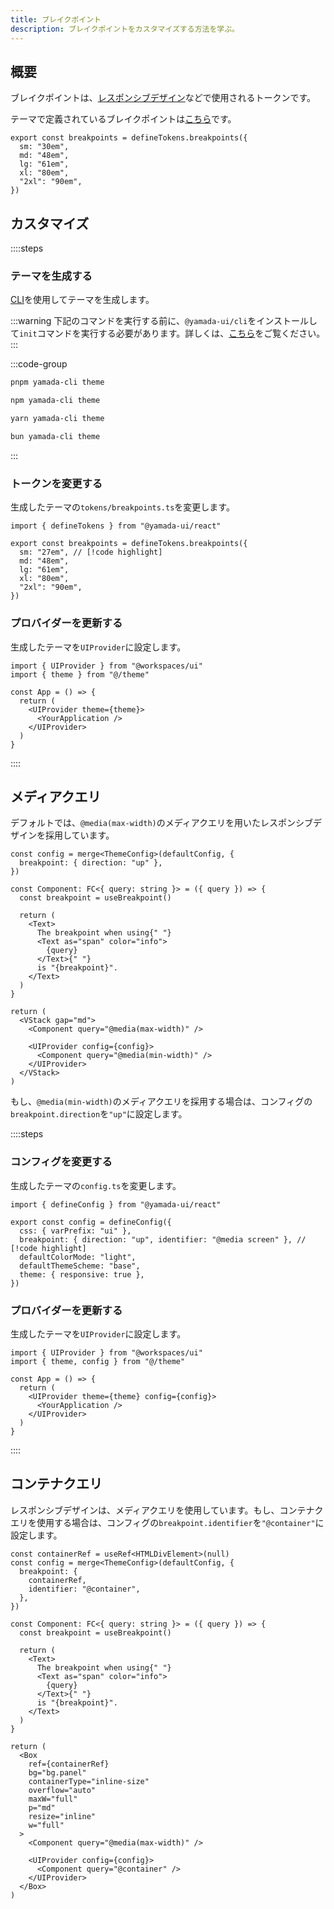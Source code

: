 ```yaml
---
title: ブレイクポイント
description: ブレイクポイントをカスタマイズする方法を学ぶ。
---
```


## 概要

ブレイクポイントは、[レスポンシブデザイン](/docs/styling/responsive-design)などで使用されるトークンです。

テーマで定義されているブレイクポイントは[こちら](https://github.com/yamada-ui/yamada-ui/blob/main/packages/react/src/theme/tokens/breakpoints.ts)です。

```tsx
export const breakpoints = defineTokens.breakpoints({
  sm: "30em",
  md: "48em",
  lg: "61em",
  xl: "80em",
  "2xl": "90em",
})
```

## カスタマイズ

::::steps

### テーマを生成する

[CLI](/docs/theming/cli)を使用してテーマを生成します。

:::warning
下記のコマンドを実行する前に、`@yamada-ui/cli`をインストールして`init`コマンドを実行する必要があります。詳しくは、[こちら](/docs/get-started/cli)をご覧ください。
:::

:::code-group

```bash [pnpm]
pnpm yamada-cli theme
```

```bash [npm]
npm yamada-cli theme
```

```bash [yarn]
yarn yamada-cli theme
```

```bash [bun]
bun yamada-cli theme
```

:::

### トークンを変更する

生成したテーマの`tokens/breakpoints.ts`を変更します。

```tsx title="theme/tokens/breakpoints.ts"
import { defineTokens } from "@yamada-ui/react"

export const breakpoints = defineTokens.breakpoints({
  sm: "27em", // [!code highlight]
  md: "48em",
  lg: "61em",
  xl: "80em",
  "2xl": "90em",
})
```

### プロバイダーを更新する

生成したテーマを`UIProvider`に設定します。

```tsx {2,6}
import { UIProvider } from "@workspaces/ui"
import { theme } from "@/theme"

const App = () => {
  return (
    <UIProvider theme={theme}>
      <YourApplication />
    </UIProvider>
  )
}
```

::::

## メディアクエリ

デフォルトでは、`@media(max-width)`のメディアクエリを用いたレスポンシブデザインを採用しています。

```tsx preview functional
const config = merge<ThemeConfig>(defaultConfig, {
  breakpoint: { direction: "up" },
})

const Component: FC<{ query: string }> = ({ query }) => {
  const breakpoint = useBreakpoint()

  return (
    <Text>
      The breakpoint when using{" "}
      <Text as="span" color="info">
        {query}
      </Text>{" "}
      is "{breakpoint}".
    </Text>
  )
}

return (
  <VStack gap="md">
    <Component query="@media(max-width)" />

    <UIProvider config={config}>
      <Component query="@media(min-width)" />
    </UIProvider>
  </VStack>
)
```

もし、`@media(min-width)`のメディアクエリを採用する場合は、コンフィグの`breakpoint.direction`を`"up"`に設定します。

::::steps

### コンフィグを変更する

生成したテーマの`config.ts`を変更します。

```tsx title="theme/config.ts"
import { defineConfig } from "@yamada-ui/react"

export const config = defineConfig({
  css: { varPrefix: "ui" },
  breakpoint: { direction: "up", identifier: "@media screen" }, // [!code highlight]
  defaultColorMode: "light",
  defaultThemeScheme: "base",
  theme: { responsive: true },
})
```

### プロバイダーを更新する

生成したテーマを`UIProvider`に設定します。

```tsx {2,6}
import { UIProvider } from "@workspaces/ui"
import { theme, config } from "@/theme"

const App = () => {
  return (
    <UIProvider theme={theme} config={config}>
      <YourApplication />
    </UIProvider>
  )
}
```

::::

## コンテナクエリ

レスポンシブデザインは、メディアクエリを使用しています。もし、コンテナクエリを使用する場合は、コンフィグの`breakpoint.identifier`を`"@container"`に設定します。

```tsx preview functional
const containerRef = useRef<HTMLDivElement>(null)
const config = merge<ThemeConfig>(defaultConfig, {
  breakpoint: {
    containerRef,
    identifier: "@container",
  },
})

const Component: FC<{ query: string }> = ({ query }) => {
  const breakpoint = useBreakpoint()

  return (
    <Text>
      The breakpoint when using{" "}
      <Text as="span" color="info">
        {query}
      </Text>{" "}
      is "{breakpoint}".
    </Text>
  )
}

return (
  <Box
    ref={containerRef}
    bg="bg.panel"
    containerType="inline-size"
    overflow="auto"
    maxW="full"
    p="md"
    resize="inline"
    w="full"
  >
    <Component query="@media(max-width)" />

    <UIProvider config={config}>
      <Component query="@container" />
    </UIProvider>
  </Box>
)
```
